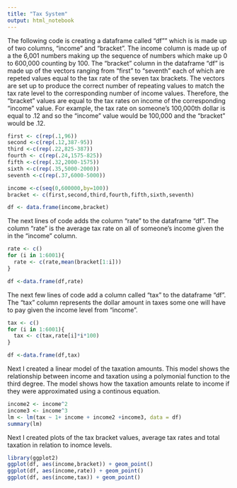 ```yaml
---
title: "Tax System"
output: html_notebook
---
```


The following code is creating a dataframe called "df"" which is is made up of two columns, "income" and "bracket".  The income column is made up of a the 6,001 numbers making up the sequence of numbers which make up 0 to 600,000 counting by 100.  The "bracket" column in the dataframe "df" is made up of the vectors ranging from "first" to "seventh" each of which are repeted values equal to the tax rate of the seven tax brackets.  The vectors are set up to produce the correct number of repeating values to match the tax rate level to the corresponding number of income values.  Therefore, the "bracket" values are equal to the tax rates on income of the corresponding "income" value.  For example, the tax rate on someone's 100,000th dollar is equal to .12 and so the "income" value would be 100,000 and the "bracket" would be .12.

```r
first <- c(rep(.1,96))
second <-c(rep(.12,387-95))
third <-c(rep(.22,825-387))
fourth <- c(rep(.24,1575-825))
fifth <-c(rep(.32,2000-1575))
sixth <-c(rep(.35,5000-2000))
seventh <-c(rep(.37,6000-5000))

income <-c(seq(0,600000,by=100))
bracket <- c(first,second,third,fourth,fifth,sixth,seventh)

df <- data.frame(income,bracket)
```


The next lines of code adds the column "rate" to the dataframe "df".  The column "rate" is the average tax rate on all of someone's income given the in the "income" column.
```r
rate <- c()
for (i in 1:6001){
  rate <- c(rate,mean(bracket[1:i]))
}

df <-data.frame(df,rate)
```

The next few lines of code add a column called "tax" to the dataframe "df".  The "tax" column represents the dollar amount in taxes some one will have to pay given the income level from "income".
```r
tax <- c()
for (i in 1:6001){
  tax <- c(tax,rate[i]*i*100)
}

df <-data.frame(df,tax)
```

Next I created a linear model of the taxation amounts.  This model shows the relationship between income and taxation using a polymonial function to the third degree.  The model shows how the taxation amounts relate to income if they were approximated using a continous equation.

```r
income2 <- income^2
income3 <- income^3
lm <- lm(tax ~ 1+ income + income2 +income3, data = df)
summary(lm)
```


Next I created plots of the tax bracket values, average tax rates and total taxation in relation to inomce levels.
```r
library(ggplot2)
ggplot(df, aes(income,bracket)) + geom_point()
ggplot(df, aes(income,rate)) + geom_point()
ggplot(df, aes(income,tax)) + geom_point()
```


